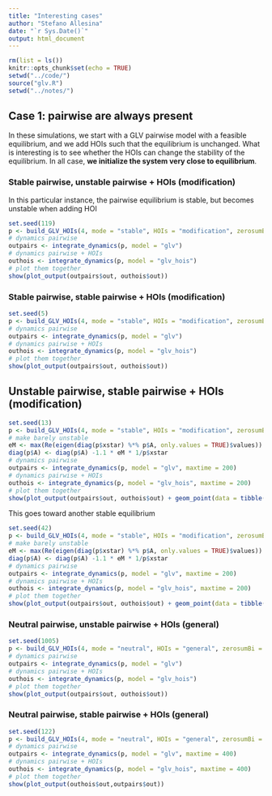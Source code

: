 ```yaml
---
title: "Interesting cases"
author: "Stefano Allesina"
date: "`r Sys.Date()`"
output: html_document
---
```


```r
rm(list = ls())
knitr::opts_chunk$set(echo = TRUE)
setwd("../code/")
source("glv.R")
setwd("../notes/")
```

## Case 1: pairwise are always present

In these simulations, we start with a GLV pairwise model with a feasible equilibrium, and we add HOIs such that the equilibrium is unchanged. What is interesting is to see whether the HOIs can change the stability of the equilibrium. In all case, **we initialize the system very close to equilibrium**.

### Stable pairwise, unstable pairwise + HOIs (modification)

In this particular instance, the pairwise equilibrium is stable, but becomes unstable when adding HOI

```r
set.seed(119)
p <- build_GLV_HOIs(4, mode = "stable", HOIs = "modification", zerosumBi = TRUE)
# dynamics pairwise
outpairs <- integrate_dynamics(p, model = "glv")
# dynamics pairwise + HOIs
outhois <- integrate_dynamics(p, model = "glv_hois")
# plot them together
show(plot_output(outpairs$out, outhois$out))
```

### Stable pairwise, stable pairwise + HOIs (modification)

```r
set.seed(5)
p <- build_GLV_HOIs(4, mode = "stable", HOIs = "modification", zerosumBi = TRUE)
# dynamics pairwise
outpairs <- integrate_dynamics(p, model = "glv")
# dynamics pairwise + HOIs
outhois <- integrate_dynamics(p, model = "glv_hois")
# plot them together
show(plot_output(outpairs$out, outhois$out))
```

## Unstable pairwise, stable pairwise + HOIs (modification)

```r
set.seed(13)
p <- build_GLV_HOIs(4, mode = "stable", HOIs = "modification", zerosumBi = TRUE)
# make barely unstable
eM <- max(Re(eigen(diag(p$xstar) %*% p$A, only.values = TRUE)$values))
diag(p$A) <- diag(p$A) -1.1 * eM * 1/p$xstar
# dynamics pairwise
outpairs <- integrate_dynamics(p, model = "glv", maxtime = 200)
# dynamics pairwise + HOIs
outhois <- integrate_dynamics(p, model = "glv_hois", maxtime = 200)
# plot them together
show(plot_output(outpairs$out, outhois$out) + geom_point(data = tibble(time = 0, abundance = p$xstar, variable = as.factor(1:4), model = "second")))
```

This goes toward another stable equilibrium

```r
set.seed(42)
p <- build_GLV_HOIs(4, mode = "stable", HOIs = "modification", zerosumBi = TRUE)
# make barely unstable
eM <- max(Re(eigen(diag(p$xstar) %*% p$A, only.values = TRUE)$values))
diag(p$A) <- diag(p$A) -1.1 * eM * 1/p$xstar
# dynamics pairwise
outpairs <- integrate_dynamics(p, model = "glv", maxtime = 200)
# dynamics pairwise + HOIs
outhois <- integrate_dynamics(p, model = "glv_hois", maxtime = 200)
# plot them together
show(plot_output(outpairs$out, outhois$out) + geom_point(data = tibble(time = 0, abundance = p$xstar, variable = as.factor(1:4), model = "first")))
```

### Neutral pairwise, unstable pairwise + HOIs (general)

```r
set.seed(1005)
p <- build_GLV_HOIs(4, mode = "neutral", HOIs = "general", zerosumBi = TRUE)
# dynamics pairwise
outpairs <- integrate_dynamics(p, model = "glv")
# dynamics pairwise + HOIs
outhois <- integrate_dynamics(p, model = "glv_hois")
# plot them together
show(plot_output(outpairs$out, outhois$out))
```

### Neutral pairwise, stable pairwise + HOIs (general)

```r
set.seed(122)
p <- build_GLV_HOIs(4, mode = "neutral", HOIs = "general", zerosumBi = TRUE)
# dynamics pairwise
outpairs <- integrate_dynamics(p, model = "glv", maxtime = 400)
# dynamics pairwise + HOIs
outhois <- integrate_dynamics(p, model = "glv_hois", maxtime = 400)
# plot them together
show(plot_output(outhois$out,outpairs$out))
```




